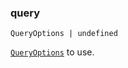 ### query

`QueryOptions | undefined`

[`QueryOptions`](https://tanstack.com/query/v4/docs/framework/react/reference/useQuery) to use. 
